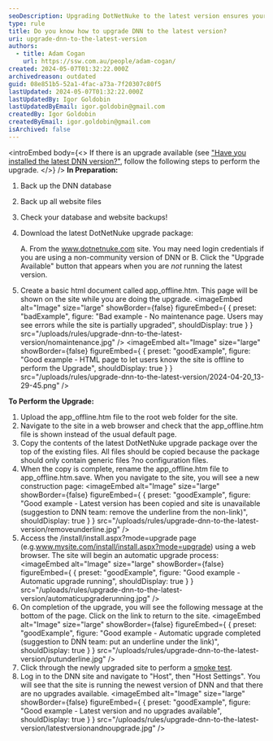 ```yaml
---
seoDescription: Upgrading DotNetNuke to the latest version ensures your site remains secure and features-rich.
type: rule
title: Do you know how to upgrade DNN to the latest version?
uri: upgrade-dnn-to-the-latest-version
authors:
  - title: Adam Cogan
    url: https://ssw.com.au/people/adam-cogan/
created: 2024-05-07T01:32:22.000Z
archivedreason: outdated
guid: 08e851b5-52a1-4fac-a73a-7f20307c80f5
lastUpdated: 2024-05-07T01:32:22.000Z
lastUpdatedBy: Igor Goldobin
lastUpdatedByEmail: igor.goldobin@gmail.com
createdBy: Igor Goldobin
createdByEmail: igor.goldobin@gmail.com
isArchived: false
---
```


<introEmbed
  body={<>
If there is an upgrade available (see ["Have you installed the latest DNN version?"](/latest-dnn-version), follow the following steps to perform the upgrade.
  </>}
/>
**In Preparation:**

1. Back up the DNN database
2. Back up all website files
3. Check your database and website backups!
4. Download the latest DotNetNuke upgrade package:

   A. From the www.dotnetnuke.com site. You may need login credentials if you are using a non-community version of DNN or
   B. Click the "Upgrade Available" button that appears when you are _not_ running the latest version.

5. Create a basic html document called app_offline.htm. This page will be shown on the site while you are doing the upgrade.
   <imageEmbed
  alt="Image"
  size="large"
  showBorder={false}
  figureEmbed={ {
    preset: "badExample",
    figure: "Bad example - No maintenance page. Users may see errors while the site is partially upgraded",
    shouldDisplay: true
  } }
  src="/uploads/rules/upgrade-dnn-to-the-latest-version/nomaintenance.jpg"
/>
   <imageEmbed
  alt="Image"
  size="large"
  showBorder={false}
  figureEmbed={ {
    preset: "goodExample",
    figure: "Good example - HTML page to let users know the site is offline to perform the Upgrade",
    shouldDisplay: true
  } }
  src="/uploads/rules/upgrade-dnn-to-the-latest-version/2024-04-20_13-29-45.png"
/>

**To Perform the Upgrade:**

1. Upload the app_offline.htm file to the root web folder for the site.
2. Navigate to the site in a web browser and check that the app_offline.htm file is shown instead of the usual default page.
3. Copy the contents of the latest DotNetNuke upgrade package over the top of the existing files. All files should be copied because the package should only contain generic files ?no configuration files.
4. When the copy is complete, rename the app_offline.htm file to app_offline.htm.save. When you navigate to the site, you will see a new construction page:
   <imageEmbed
  alt="Image"
  size="large"
  showBorder={false}
  figureEmbed={ {
    preset: "goodExample",
    figure: "Good example - Latest version has been copied and site is unavailable (suggestion to DNN team: remove the underline from the non-link)",
    shouldDisplay: true
  } }
  src="/uploads/rules/upgrade-dnn-to-the-latest-version/removeunderline.jpg"
/>
5. Access the /install/install.aspx?mode=upgrade page (e.g.www.mysite.com/install/install.aspx?mode=upgrade) using a web browser. The site will begin an automatic upgrade process:
   <imageEmbed
  alt="Image"
  size="large"
  showBorder={false}
  figureEmbed={ {
    preset: "goodExample",
    figure: "Good example - Automatic upgrade running",
    shouldDisplay: true
  } }
  src="/uploads/rules/upgrade-dnn-to-the-latest-version/automaticupgraderunning.jpg"
/>
6. On completion of the upgrade, you will see the following message at the bottom of the page. Click on the link to return to the site.
   <imageEmbed
  alt="Image"
  size="large"
  showBorder={false}
  figureEmbed={ {
    preset: "goodExample",
    figure: "Good example - Automatic upgrade completed (suggestion to DNN team: put an underline under the link)",
    shouldDisplay: true
  } }
  src="/uploads/rules/upgrade-dnn-to-the-latest-version/putunderline.jpg"
/>
7. Click through the newly upgraded site to perform a [smoke test](/different-types-of-testing/#1-smoke-testing).
8. Log in to the DNN site and navigate to "Host", then "Host Settings". You will see that the site is running the newest version of DNN and that there are no upgrades available.
   <imageEmbed
  alt="Image"
  size="large"
  showBorder={false}
  figureEmbed={ {
    preset: "goodExample",
    figure: "Good example - Latest version and no upgrades available",
    shouldDisplay: true
  } }
  src="/uploads/rules/upgrade-dnn-to-the-latest-version/latestversionandnoupgrade.jpg"
/>
